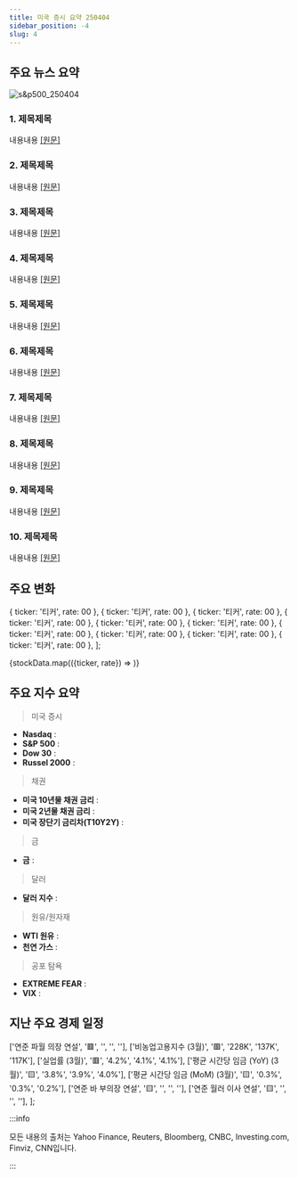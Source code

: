 ```yaml
---
title: 미국 증시 요약 250404
sidebar_position: -4
slug: 4
---
```


## 주요 뉴스 요약

![s&p500_250404](/map/250404.png)

### 1. **제목제목**

내용내용 [[원문]]()

### 2. **제목제목**

내용내용 [[원문]](https://www.reuters.com/markets/us/feds-powell-weigh-amid-tariff-fray-market-drop-2025-04-04/)

### 3. **제목제목**

내용내용 [[원문]](https://www.reuters.com/markets/wall-street-fear-gauge-jumps-8-month-high-stocks-sell-off-2025-04-04/)

### 4. **제목제목**

내용내용 [[원문]](https://www.reuters.com/markets/europe/europe-prepares-response-trump-tariffs-global-markets-plunge-2025-04-04/)

### 5. **제목제목**

내용내용 [[원문]](https://www.reuters.com/markets/us/wall-street-searches-elusive-signs-that-market-bottom-reached-2025-04-04/)

### 6. **제목제목**

내용내용 [[원문]](https://www.reuters.com/markets/retail-bought-stocks-largest-level-over-past-decade-jpmorgan-says-2025-04-04/)

### 7. **제목제목**

내용내용 [[원문]](https://www.reuters.com/technology/artificial-intelligence/meta-nears-release-new-ai-model-llama-4-this-month-information-reports-2025-04-04/)

### 8. **제목제목**

내용내용 [[원문]]()

### 9. **제목제목**

내용내용 [[원문]]()

### 10. **제목제목**

내용내용 [[원문]]()

## 주요 변화

  { ticker: '티커', rate: 00 },
  { ticker: '티커', rate: 00 },
  { ticker: '티커', rate: 00 },
  { ticker: '티커', rate: 00 },
  { ticker: '티커', rate: 00 },
  { ticker: '티커', rate: 00 },
  { ticker: '티커', rate: 00 },
  { ticker: '티커', rate: 00 },
  { ticker: '티커', rate: 00 },
  { ticker: '티커', rate: 00 },
];

{stockData.map(({ticker, rate}) => <StockCardMini key={ticker} ticker={ticker} rate={rate}></StockCardMini>)}

## 주요 지수 요약

> 미국 증시

- **Nasdaq** :
- **S&P 500** :
- **Dow 30** :
- **Russel 2000** :

> 채권

- **미국 10년물 채권 금리** :
- **미국 2년물 채권 금리** :
- **미국 장단기 금리차(T10Y2Y)** :

> 금

- **금** :

> 달러

- **달러 지수** :

> 원유/원자재

- **WTI 원유** :
- **천연 가스** :

> 공포 탐욕

- **EXTREME FEAR** :
- **VIX** :

## 지난 주요 경제 일정

  ['연준 파월 의장 연설', '🟥', '', '', ''],
  ['비농업고용지수 (3월)', '🟥', '228K', '137K', '117K'],
  ['실업률 (3월)', '🟥', '4.2%', '4.1%', '4.1%'],
  ['평균 시간당 임금 (YoY) (3월)', '🟨', '3.8%', '3.9%', '4.0%'],
  ['평균 시간당 임금 (MoM) (3월)', '🟨', '0.3%', '0.3%', '0.2%'],
  ['연준 바 부의장 연설', '🟨', '', '', ''],
  ['연준 월러 이사 연설', '🟨', '', '', ''],
];

<EconomicCalendar data={eventsData} />

:::info

모든 내용의 출처는 Yahoo Finance, Reuters, Bloomberg, CNBC, Investing.com, Finviz, CNN입니다.

:::
